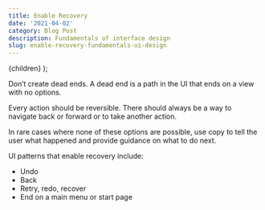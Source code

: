 ```yaml
---
title: Enable Recovery
date: '2021-04-02'
category: Blog Post
description: Fundamentals of interface design
slug: enable-recovery-fundamentals-ui-design
---
```


  <BlogPostLayout meta={meta}>{children}</BlogPostLayout>
);

Don’t create dead ends. A dead end is a path in the UI that ends on a view with no options. 

Every action should be reversible. There should always be a way to navigate back or forward or to take another action. 

In rare cases where none of these options are possible, use copy to tell the user what happened and provide guidance on what to do next. 

UI patterns that enable recovery include:
- Undo
- Back
- Retry, redo, recover
- End on a main menu or start page